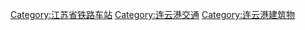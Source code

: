 [[Category:江苏省铁路车站|Category:江苏省铁路车站]]
[[Category:连云港交通|Category:连云港交通]]
[[Category:连云港建筑物|Category:连云港建筑物]]